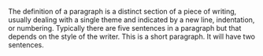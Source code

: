 The definition of a paragraph is a distinct section of a piece of writing, usually dealing with a single theme and indicated by a new line, indentation, or numbering. Typically there are five sentences in a paragraph but that depends on the style of the writer.
This is a short paragraph. It will have two sentences.
